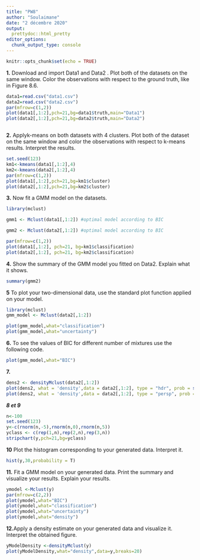 ```yaml
---
title: "PW8"
author: "Soulaimane"
date: "2 décembre 2020"
output:
  prettydoc::html_pretty
editor_options: 
  chunk_output_type: console
---
```


```r
knitr::opts_chunk$set(echo = TRUE)
```


**1.** Download and import Data1  and Data2 . Plot both of the datasets on the same window. Color the observations with respect to the ground truth, like in Figure 8.6.


```r

data1=read.csv("data1.csv")
data2=read.csv("data2.csv")
par(mfrow=c(1,2))
plot(data1[,1:2],pch=21,bg=data1$truth,main="Data1")
plot(data2[,1:2],pch=21,bg=data2$truth,main="Data2")



```




**2.** Applyk-means on both datasets with 4 clusters. Plot both of the dataset on the same window and color the observations with respect to k-means results. Interpret the results.



```r
set.seed(123)
km1<-kmeans(data1[,1:2],4)
km2<-kmeans(data2[,1:2],4)
par(mfrow=c(1,2))
plot(data1[,1:2],pch=21,bg=km1$cluster)
plot(data2[,1:2],pch=21,bg=km2$cluster)

```



**3.** Now fit a GMM model on the datasets.



```r

library(mclust)

gmm1 <- Mclust(data1[,1:2]) #optimal model according to BIC 

gmm2 <- Mclust(data2[,1:2]) #optimal model according to BIC 

par(mfrow=c(1,2))
plot(data1[,1:2], pch=21, bg=km1$classification)
plot(data2[,1:2], pch=21, bg=km2$classification)

```


**4.** Show the summary of the GMM model you fitted on Data2. Explain what it shows.

```r
summary(gmm2)

```

**5** To plot your two-dimensional data, use the standard plot function applied on your model.

```r
library(mclust)
gmm_model <- Mclust(data2[,1:2])

plot(gmm_model,what="classification")
plot(gmm_model,what="uncertainty")
```


**6.** To see the values of BIC for different number of mixtures use the following code.

```r
plot(gmm_model,what="BIC")
```

**7.** 

```r
dens2 <- densityMclust(data2[,1:2])
plot(dens2, what = 'density',data = data2[,1:2], type = "hdr", prob = seq(0.1, 0.9, by = 0.1), col = "slategrey")
plot(dens2, what = 'density',data = data2[,1:2], type = "persp", prob = seq(0.1, 0.9, by = 0.1))
```

***8 et 9 ***

```r
n<-100
set.seed(123)
y<-c(rnorm(n,-5),rnorm(n,0),rnorm(n,5))
yclass <- c(rep(1,n),rep(2,n),rep(3,n))
stripchart(y,pch=21,bg=yclass)

```

**10** Plot the histogram corresponding to your generated data. Interpret it.

```r
hist(y,30,probability = T)
```


**11.** Fit a GMM model on your generated data. Print the summary and visualize your results. Explain your results.


```r
ymodel <-Mclust(y)
par(mfrow=c(2,2))
plot(ymodel,what="BIC")
plot(ymodel,what="classification")
plot(ymodel,what="uncertainty")
plot(ymodel,what="density")

```

**12.**Apply a density estimate on your generated data and visualize it. Interpret the obtained figure.

```r
yModelDensity <-densityMclust(y)
plot(yModelDensity,what="density",data=y,breaks=20)

```


